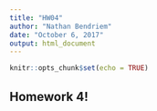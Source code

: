 ```yaml
---
title: "HW04"
author: "Nathan Bendriem"
date: "October 6, 2017"
output: html_document
---
```


```r
knitr::opts_chunk$set(echo = TRUE)
```

##  Homework 4!
